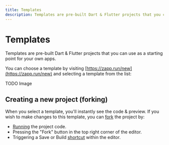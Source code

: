 ```yaml
---
title: Templates
description: Templates are pre-built Dart & Flutter projects that you can use as a starting point for your own apps.
---
```


# Templates

Templates are pre-built Dart & Flutter projects that you can use as a starting point for your own apps.

You can choose a template by visiting [https://zapp.run/new](https://zapp.run/new) and selecting a template from the list:

TODO Image

## Creating a new project (forking)

When you select a template, you'll instantly see the code & preview. If you wish to make changes to this template, 
you can [fork](/forking) the project by:

- [Running](/running-and-saving) the project code.
- Pressing the "Fork" button in the top right corner of the editor.
- Triggering a Save or Build [shortcut](/editor) within the editor.

